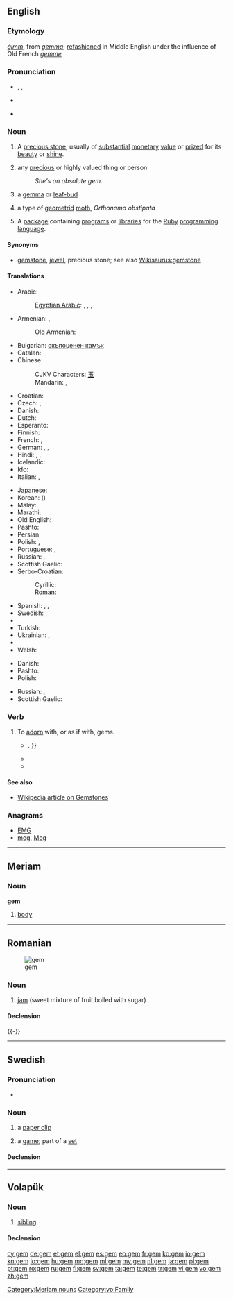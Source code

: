 {{also|gêm}}
==English==

{{wikipedia|gemstone}}

===Etymology===
{{etyl|ang}} ''[[gimm|ġimm]]'', from {{etyl|la}} ''[[gemma#Latin|gemma]]''; [[refashion]]ed in Middle English under the influence of Old French ''[[gemme]]''

===Pronunciation===
* {{enPR|jĕm}}, {{IPA|/ʤɛm/}}, {{X-SAMPA|/dZem/}}
* {{audio|en-us-gem.ogg|Audio (US)}}

* {{rhymes|ɛm}}

===Noun===
{{en-noun}}

# A [[precious stone]], usually of [[substantial]] [[monetary]] [[value]] or [[prize]]d for its [[beauty]] or [[shine]].
# {{figuratively}} any [[precious]] or highly valued<!--do not hyphenate "highly valued"; "highly" cannot qualify "thing"--> thing or person
#: ''She's an absolute gem.''
# {{obsolete}} a [[gemma]] or [[leaf-bud]]
# a type of [[geometrid]] [[moth]], ''Orthonama obstipata''
# {{computing}} A [[package]] containing [[program]]s or [[library|libraries]] for the [[Ruby]] [[programming language]].

====Synonyms====
* {{sense|precious stone}} [[gemstone]], [[jewel]], precious stone; see also [[Wikisaurus:gemstone]]

====Translations====
{{trans-top|precious stone}}
* Arabic: {{t|ar|جوهرة|f|tr=jáwhara|sc=Arab}}
*: [[Egyptian Arabic]]: {{tø|arz|جوهرة|f|tr=gawhara|sc=Arab}}, {{tø|arz|ماسة|f|tr=masa|sc=Arab}}, {{tø|arz|فص|m|tr=faṣ|sc=Arab}}, {{tø|arz|حجر كريم|m|tr=ḥagar karim|sc=Arab}}
* Armenian: {{t-|hy|թանկարժեք քար|tr=t'ankaržek' k'ar}}, {{t-|hy|ակ|tr=ak}}
*: Old Armenian: {{t-|hy|ակն|tr=akn}}
* Bulgarian: [[скъпоценен камък]] {{m}}
* Catalan: {{t|ca|gemma|f}}
* Chinese:
*: CJKV Characters: [[玉]]
*: Mandarin: {{t|zh|寶石|sc=Hani}}, {{t|zh|宝石|tr=bǎoshí|sc=Hani}}
* Croatian: {{t-|hr|dragulj|m}}
* Czech: {{t-|cs|klenot|m}}, {{t+|cs|drahokam|m}}
* Danish: {{t|da|ædelsten|c}}
* Dutch: {{t+|nl|edelsteen|m}}
* Esperanto: {{t-|eo|juvelo|xs=Esperanto}}
* Finnish: {{t-|fi|jalokivi}}
* French: {{t+|fr|joyau|m}}, {{t+|fr|pierre précieuse|f}}
* German: {{t|de|Edelstein|m}}, {{t|de|Juwel|n}}, {{t|de|Kleinod|n}}
* Hindi: {{t-|hi|मणि|m|tr=maṇi|xs=Hindi}},  {{t-|hi|रत्न|tr=rátna|xs=Hindi}},  {{t-|hi|पत्थर|m|tr=patthar|xs=Hindi}}
* Icelandic: {{t+|is|gimsteinn|m}}
* Ido: {{t+|io|juvelo|xs=Ido}}
* Italian: {{t|it|gemma|f}}, {{t-|it|pietra preziosa|f}}
{{trans-mid}}
* Japanese: {{t|ja|宝石|tr=ほうせき, hōseki|sc=Jpan}}
* Korean: {{t|ko|보석|tr=boseok|sc=Kore}} ({{t|ko|寶石|sc=Kore}})
* Malay: {{t|ms|permata|xs=Malay}}
* Marathi: {{t-|mr|रत्न|sc=Deva|xs=Marathi}}
* Old English: {{t-|ang|gimm|m|alt=ġimm|xs=Old English}}
* Pashto: {{t-|ps|غمی|m|tr=ghamai}}
* Persian: {{t|fa|گوهر|tr=gohar|sc=fa-Arab}}
* Polish: {{t|pl|klejnot|m}},  {{t|pl|kamień szlachetny|m}}
* Portuguese: {{t+|pt|gema|f}}, {{t+|pt|pedra preciosa|f}}
* Russian: {{t+|ru|драгоценный камень|m|tr=dragocénnyj kámen'}}, {{t|ru|самоцвет|m|tr=samocvét}}
* Scottish Gaelic: {{t-|gd|neamhnaid|f|xs=Scottish Gaelic}}
* Serbo-Croatian:
*: Cyrillic: {{t|sh|драгуљ|m}}
*: Roman: {{t|sh|dragulj|m}}
* Spanish: {{t+|es|joya|f}},  {{t-|es|alhaja|f}}, {{t+|es|piedra preciosa|f}}
* Swedish: {{t+|sv|juvel|c}}, {{t+|sv|ädelsten|c}}
* {{trreq|th}}
* Turkish: {{t+|tr|mücevher}}
* Ukrainian: {{t|uk|дорогоцінний камінь|m|tr=dorohocínnyj kámin'|xs=Ukrainian}},  {{t|uk|самоцвіт|m|tr=samocvít|xs=Ukrainian}}
* {{trreq|vi}}
* Welsh: {{t|cy|gem|f}}
{{trans-bottom}}

{{trans-top|precious or highly valued thing or person}}
* Danish: {{t-|da|perle|c}}
* Pashto: {{t-|ps|غمی|m|tr=ghamai}}
* Polish: {{t+|pl|skarb|m}}
{{trans-mid}}
* Russian: {{t|ru|жемчужина|f|tr=žemčúžina|sc=Cyrl}}, {{t|ru|драгоценность|f|tr=dragocénnost'|sc=Cyrl}}
* Scottish Gaelic: {{t-|gd|neamhnaid|f|xs=Scottish Gaelic}}
{{trans-bottom}}

{{trans-see|obsolete: gemma|gemma}}
{{trans-top|type of geometrid moth}}
{{trans-mid}}
{{trans-bottom}}

===Verb===
{{en-verb|gems|gemming|gemmed}}

# {{transitive}} To [[adorn]] with, or as if with, gems.
#* {{quote-book|year=1827|author=Various|title=The Mirror of Literature, Amusement, and Instruction, Vol. 10,|chapter=|edition=|url=http://www.gutenberg.org/etext/10026
|passage=A few bright and beautiful stars '''gemmed''' the wide concave of heaven{{...|; the air was soft and balmy, scarcely agitating the leaves of the forest trees; the fragrance-weeping limes gave out their richest scent, and the gentle gush of fountains, and the tricklings of the mountain springs, came in music on the ear; and had the traveller been more at ease, the calm and tranquil scene must have diffused its soothing influence over his heart}}. }}
#* {{quote-book|year=1872|author=J. Fenimore Cooper|title=The Bravo|chapter=|edition=|url=http://www.gutenberg.org/etext/10363
|passage=Above was the firmament, '''gemmed''' with worlds, and sublime in immensity. }}
#* {{quote-book|year=1920|author=John Freeman|title=Poems New and Old|chapter=|edition=|url=http://www.gutenberg.org/etext/12026
|passage=The rain Shook from fruit bushes in new showers again As I brushed past, and '''gemmed''' the window pane. }}

====See also====
* [[w:gemstone|Wikipedia article on Gemstones]]

===Anagrams===
* [[EMG#English|EMG]]
* [[meg#English|meg]], [[Meg#English|Meg]]

----

==Meriam==

===Noun===
'''gem'''

# [[body]]

[[Category:Meriam nouns]]

----

==Romanian==
[[Image:Strawberry jam on a dish.JPG|thumb|gem]]

===Noun===
{{ro-noun|n|gemuri}}

# [[jam]] (sweet mixture of fruit boiled with sugar)

====Declension====
{{ro-noun-n|pl=gemuri|def=gemul}}

{{tbot entry|Romanian|jam|2010|February|ro}}

{{-}}

----

==Swedish==

===Pronunciation===
* {{IPA|/ɡeːm/|lang=sv}}

===Noun===
{{sv-noun|g=n}}

# a [[paper clip]]
# {{tennis|lang=sv}} a [[game]]; part of a [[set]]

====Declension====
{{sv-noun-n-zero}}

----

==Volapük==

===Noun===
{{vo-noun}}

# [[sibling]]

====Declension====
{{vo-decl-noun}}

[[Category:vo:Family]]

[[cy:gem]]
[[de:gem]]
[[et:gem]]
[[el:gem]]
[[es:gem]]
[[eo:gem]]
[[fr:gem]]
[[ko:gem]]
[[io:gem]]
[[kn:gem]]
[[lo:gem]]
[[hu:gem]]
[[mg:gem]]
[[ml:gem]]
[[my:gem]]
[[nl:gem]]
[[ja:gem]]
[[pl:gem]]
[[pt:gem]]
[[ro:gem]]
[[ru:gem]]
[[fi:gem]]
[[sv:gem]]
[[ta:gem]]
[[te:gem]]
[[tr:gem]]
[[vi:gem]]
[[vo:gem]]
[[zh:gem]]